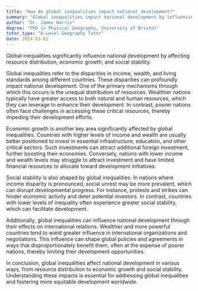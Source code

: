 ```yaml
---
title: "How do global inequalities impact national development?"
summary: "Global inequalities impact national development by influencing resource distribution, economic growth, and social stability."
author: "Dr. James Harris"
degree: "PhD in Physical Geography, University of Bristol"
tutor_type: "A-Level Geography Tutor"
date: 2024-03-02
---
```


Global inequalities significantly influence national development by affecting resource distribution, economic growth, and social stability.

Global inequalities refer to the disparities in income, wealth, and living standards among different countries. These disparities can profoundly impact national development. One of the primary mechanisms through which this occurs is the unequal distribution of resources. Wealthier nations typically have greater access to both natural and human resources, which they can leverage to enhance their development. In contrast, poorer nations often face challenges in accessing these critical resources, thereby impeding their development efforts.

Economic growth is another key area significantly affected by global inequalities. Countries with higher levels of income and wealth are usually better positioned to invest in essential infrastructure, education, and other critical sectors. Such investments can attract additional foreign investment, further boosting their economies. Conversely, nations with lower income and wealth levels may struggle to attract investment and have limited financial resources to allocate toward development initiatives.

Social stability is also shaped by global inequalities. In nations where income disparity is pronounced, social unrest may be more prevalent, which can disrupt developmental progress. For instance, protests and strikes can hinder economic activity and deter potential investors. In contrast, countries with lower levels of inequality often experience greater social stability, which can facilitate development.

Additionally, global inequalities can influence national development through their effects on international relations. Wealthier and more powerful countries tend to wield greater influence in international organizations and negotiations. This influence can shape global policies and agreements in ways that disproportionately benefit them, often at the expense of poorer nations, thereby limiting their development opportunities.

In conclusion, global inequalities affect national development in various ways, from resource distribution to economic growth and social stability. Understanding these impacts is essential for addressing global inequalities and fostering more equitable development worldwide.
    